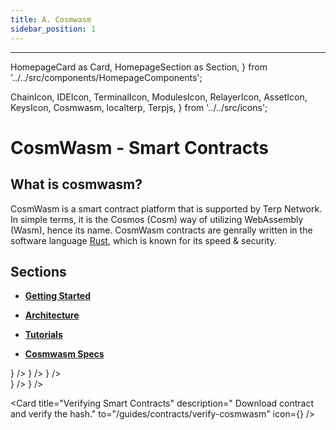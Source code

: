 ```yaml
---
title: A. Cosmwasm
sidebar_position: 1
---
```

---
  HomepageCard as Card,
  HomepageSection as Section,
} from '../../src/components/HomepageComponents';

  ChainIcon,
  IDEIcon,
  TerminalIcon,
  ModulesIcon,
  RelayerIcon,
  AssetIcon,
  KeysIcon,
  Cosmwasm,
  localterp,
  Terpjs,
} from '../../src/icons';

# CosmWasm - Smart Contracts

## What is cosmwasm?

CosmWasm is a smart contract platform that is supported by Terp Network. In simple terms, it is the Cosmos (Cosm) way of utilizing WebAssembly (Wasm), hence its name.
CosmWasm contracts are genrally written in the software language [Rust](https://www.rust-lang.org/), which is known for its speed & security.


## Sections

- **[Getting Started](/cosmwasm/getting-started)**

- **[Architecture](/cosmwasm/architecture/multi-chain-contracts)**

- **[Tutorials](../guides/cosmwasm)**

- **[Cosmwasm Specs](/cosmwasm/smart-contracts/semantics)**


<Section title="Resources" id="web-sdks" hasSubSections >
   <Section>
    <Card
    title="Terp Network Contract List"
    description="Repository contains a list of all approved code IDs to Terp Network"
    to="https://code.terp.network"
    icon={<Cosmwasm />}
  />
    <Card
    title="CosmWasm - Zero to Hero"
    description=" Learn Cosmwasm from Zero to Hero "
    to="https://github.com/Callum-A/cosmwasm-zero-to-hero"
    icon={<Cosmwasm />}
  />
      <Card
    title="CosmWasm - Area 52"
    description=" Cosmwasm focused tutorial series "
    to="https://github.com/Callum-A/cosmwasm-zero-to-hero"
    icon={<Cosmwasm />}
  />
    </Section>
  </Section>


<Section title="Guides" id="web-sdks" hasSubSections >

   <Section>
    <Card
    title="Deploy A Contract"
    description=" Compile, upload and interact with a contract."
    to="/guides/contracts/deploy"
    icon={<Cosmwasm />}
  />
    <Card
    title=" Submit a CosmWasm Governance Proposal"
    description="  Example on how submit a CosmWasm binary proposal."
    to="/guides/contracts/gov-cosmwasm"
    icon={<Cosmwasm />}
  />

  <Card
    title="Verifying Smart Contracts"
    description=" Download contract and verify the hash."
    to="/guides/contracts/verify-cosmwasm"
    icon={<Cosmwasm />}
  />
 
  </Section>

  </Section>

